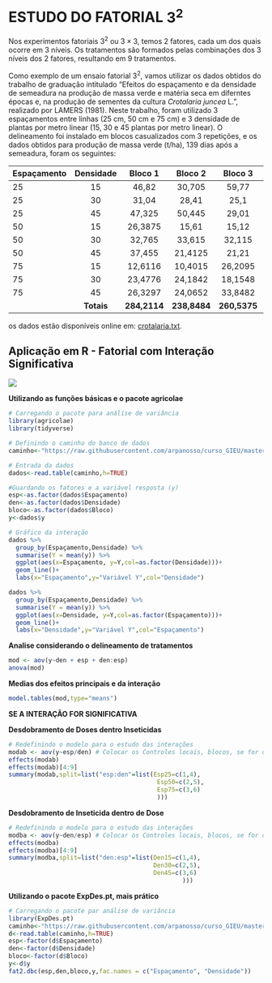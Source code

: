 # ESTUDO DO FATORIAL $3^2$

Nos experimentos fatoriais $3^2$ ou $3 \times 3$, temos 2 fatores, cada um dos quais ocorre em 3 níveis. Os tratamentos são formados pelas combinações dos 3 níveis dos 2 fatores, resultando em 9 tratamentos.

Como exemplo de um ensaio fatorial $3^2$, vamos utilizar os dados obtidos do trabalho de graduação intitulado "Efeitos do espaçamento e da densidade de semeadura na produção de massa verde e matéria seca em diferntes épocas e, na produção de sementes da cultura *Crotalaria juncea* L.", realizado por LAMERS (1981). Neste trabalho, foram utilizado 3 espaçamentos entre linhas (25 cm, 50 cm e 75 cm) e 3 densidade de plantas por metro linear (15, 30 e 45 plantas por metro linear). O delineamento foi instalado em blocos casualizados com 3 repetições, e os dados obtidos para produção de massa verde (t/ha), 139 dias após a semeadura, foram os seguintes:

Espaçamento|Densidade|Bloco 1|Bloco 2|Bloco 3|Totais|
:---|:---:|:---:|:---:|:---:|:---:|
25|15|46,82|30,705|59,77|**137,295**|
25|30|31,04|28,41|25,1|**84,55**|
25|45|47,325|50,445|29,01|**126,78**|
50|15|26,3875|15,61|15,12|**57,1175**|
50|30|32,765|33,615|32,115|**98,495**|
50|45|37,455|21,4125|21,21|**80,0775**|
75|15|12,6116|10,4015|26,2095|**49,2226**|
75|30|23,4776|24,1842|18,1548|**65,8166**|
75|45|26,3297|24,0652|33,8482|**84,2431**|
 | |**Totais**|**284,2114**|**238,8484**|**260,5375**|**783,5973**|

os dados estão disponíveis online em: [crotalaria.txt](https://raw.githubusercontent.com/arpanosso/curso_GIEU/master/dados/crotalaria.txt).


## Aplicação em R - Fatorial com Interação Significativa

![](R.png)

**Utilizando as funções básicas e o pacote agricolae**

```r
# Carregando o pacote para análise de variância
library(agricolae)
library(tidyverse)

# Definindo o caminho do banco de dados
caminho<-"https://raw.githubusercontent.com/arpanosso/curso_GIEU/master/dados/crotalaria.txt"

# Entrada da dados
dados<-read.table(caminho,h=TRUE)

#Guardando os fatores e a variável resposta (y)
esp<-as.factor(dados$Espaçamento)
den<-as.factor(dados$Densidade)
bloco<-as.factor(dados$Bloco)
y<-dados$y

# Gráfico da interação
dados %>% 
  group_by(Espaçamento,Densidade) %>% 
  summarise(Y = mean(y)) %>% 
  ggplot(aes(x=Espaçamento, y=Y,col=as.factor(Densidade)))+
  geom_line()+
  labs(x="Espaçamento",y="Variável Y",col="Densidade")

dados %>% 
  group_by(Espaçamento,Densidade) %>% 
  summarise(Y = mean(y)) %>% 
  ggplot(aes(x=Densidade, y=Y,col=as.factor(Espaçamento)))+
  geom_line()+
  labs(x="Densidade",y="Variável Y",col="Espaçamento")
```
**Analise considerando o delineamento de tratamentos**
```r
mod <- aov(y~den + esp + den:esp)
anova(mod)
```

**Medias dos efeitos principais e da interação**
```r
model.tables(mod,type="means")
```

**SE A INTERAÇÃO FOR SIGNIFICATIVA**

**Desdobramento de Doses dentro Inseticidas**

```r
# Redefinindo o modelo para o estudo das interações
modab <- aov(y~esp/den) # Colocar os Controles locais, blocos, se for o caso
effects(modab)
effects(modab)[4:9]
summary(modab,split=list("esp:den"=list(Esp25=c(1,4), 
                                         Esp50=c(2,5),
                                         Esp75=c(3,6)
                                         ))) 
```

**Desdobramento de Inseticida dentro de Dose**

```r
# Redefinindo o modelo para o estudo das interações
modba <- aov(y~den/esp) # Colocar os Controles locais, blocos, se for o caso
effects(modba)
effects(modba)[4:9]
summary(modba,split=list("den:esp"=list(Den15=c(1,4),
                                        Den30=c(2,5),
                                        Den45=c(3,6)
                                                ))) 
```


**Utilizando o pacote ExpDes.pt, mais prático**
```r
# Carregando o pacote par análise de variância
library(ExpDes.pt)
caminho<-"https://raw.githubusercontent.com/arpanosso/curso_GIEU/master/dados/crotalaria.txt"
d<-read.table(caminho,h=TRUE)
esp<-factor(d$Espaçamento)
den<-factor(d$Densidade)
bloco<-factor(d$Bloco)
y<-d$y
fat2.dbc(esp,den,bloco,y,fac.names = c("Espaçamento", "Densidade"))
```
